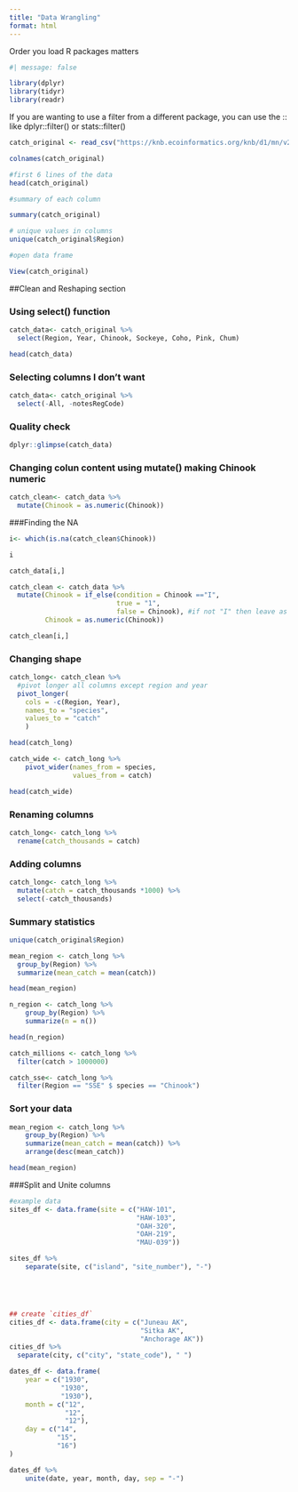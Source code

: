 ```yaml
---
title: "Data Wrangling"
format: html
---
```


Order you load R packages matters

```r
#| message: false

library(dplyr)
library(tidyr)
library(readr)

```

If you are wanting to use a filter from a different package, you can use the :: like dplyr::filter() or stats::filter()

```r

catch_original <- read_csv("https://knb.ecoinformatics.org/knb/d1/mn/v2/object/df35b.302.1")


```

```r

colnames(catch_original)

#first 6 lines of the data
head(catch_original)

#summary of each column

summary(catch_original)

# unique values in columns
unique(catch_original$Region)

#open data frame

View(catch_original)

```

##Clean and Reshaping section

### Using select() function

```r

catch_data<- catch_original %>% 
  select(Region, Year, Chinook, Sockeye, Coho, Pink, Chum)

head(catch_data)


```


### Selecting columns I don't want

```r

catch_data<- catch_original %>% 
  select(-All, -notesRegCode)

```

### Quality check

```r

dplyr::glimpse(catch_data)

```


### Changing colun content using mutate() making Chinook numeric

```r

catch_clean<- catch_data %>% 
  mutate(Chinook = as.numeric(Chinook))

```
###Finding the NA

```r

i<- which(is.na(catch_clean$Chinook))

i


```
```r

catch_data[i,]

```
```r

catch_clean <- catch_data %>% 
  mutate(Chinook = if_else(condition = Chinook =="I", 
                           true = "1",
                           false = Chinook), #if not "I" then leave as is
         Chinook = as.numeric(Chinook)) 

catch_clean[i,]

```



### Changing shape

```r

catch_long<- catch_clean %>% 
  #pivot longer all columns except region and year 
  pivot_longer( 
    cols = -c(Region, Year),
    names_to = "species",
    values_to = "catch"
    )

head(catch_long)

```



```r

catch_wide <- catch_long %>%
    pivot_wider(names_from = species,
                values_from = catch)

head(catch_wide)

```


### Renaming columns

```r

catch_long<- catch_long %>% 
  rename(catch_thousands = catch)


```



### Adding columns

```r
catch_long<- catch_long %>% 
  mutate(catch = catch_thousands *1000) %>% 
  select(-catch_thousands)
```



### Summary statistics

```r
unique(catch_original$Region)
```


```r

mean_region <- catch_long %>% 
  group_by(Region) %>% 
  summarize(mean_catch = mean(catch))

head(mean_region)

```

```r

n_region <- catch_long %>%
    group_by(Region) %>%
    summarize(n = n())

head(n_region)

```

```r

catch_millions <- catch_long %>% 
  filter(catch > 1000000)

catch_sse<- catch_long %>% 
  filter(Region == "SSE" $ species == "Chinook")

```

### Sort your data


```r
mean_region <- catch_long %>%
    group_by(Region) %>%
    summarize(mean_catch = mean(catch)) %>%
    arrange(desc(mean_catch))

head(mean_region)
```


###Split and Unite columns

```r
#example data
sites_df <- data.frame(site = c("HAW-101",
                                "HAW-103",
                                "OAH-320",
                                "OAH-219",
                                "MAU-039"))

sites_df %>%
    separate(site, c("island", "site_number"), "-")






```



```r
## create `cities_df`
cities_df <- data.frame(city = c("Juneau AK",
                                 "Sitka AK",
                                 "Anchorage AK"))
cities_df %>% 
  separate(city, c("city", "state_code"), " ")

```




```r

dates_df <- data.frame(
    year = c("1930",
             "1930",
             "1930"),
    month = c("12",
              "12",
              "12"),
    day = c("14",
            "15",
            "16")
)

dates_df %>%
    unite(date, year, month, day, sep = "-")

```






